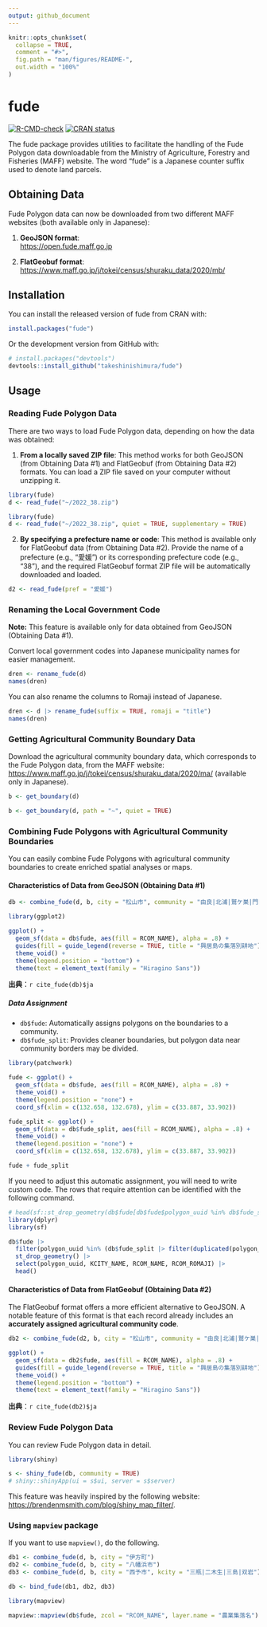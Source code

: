 ```yaml
---
output: github_document
---
```


<!-- README.md is generated from README.Rmd. Please edit that file -->

```r
knitr::opts_chunk$set(
  collapse = TRUE,
  comment = "#>",
  fig.path = "man/figures/README-",
  out.width = "100%"
)
```

# fude

<!-- badges: start -->
[![R-CMD-check](https://github.com/takeshinishimura/fude/actions/workflows/check-standard.yaml/badge.svg)](https://github.com/takeshinishimura/fude/actions/workflows/check-standard.yaml)
[![CRAN status](https://www.r-pkg.org/badges/version/fude)](https://CRAN.R-project.org/package=fude)
<!-- badges: end -->

The fude package provides utilities to facilitate the handling of the Fude Polygon data downloadable from the Ministry of Agriculture, Forestry and Fisheries (MAFF) website. The word "fude" is a Japanese counter suffix used to denote land parcels.


## Obtaining Data

Fude Polygon data can now be downloaded from two different MAFF websites (both available only in Japanese):

1. **GeoJSON format**:  
   <https://open.fude.maff.go.jp>

2. **FlatGeobuf format**:  
   <https://www.maff.go.jp/j/tokei/census/shuraku_data/2020/mb/>

## Installation

You can install the released version of fude from CRAN with:
```r
install.packages("fude")
```

Or the development version from GitHub with:
```r
# install.packages("devtools")
devtools::install_github("takeshinishimura/fude")
```

## Usage

### Reading Fude Polygon Data

There are two ways to load Fude Polygon data, depending on how the data was obtained:

1. **From a locally saved ZIP file**: 
This method works for both GeoJSON (from Obtaining Data #1) and FlatGeobuf (from Obtaining Data #2) formats. You can load a ZIP file saved on your computer without unzipping it.
```r
library(fude)
d <- read_fude("~/2022_38.zip")
```
```r
library(fude)
d <- read_fude("~/2022_38.zip", quiet = TRUE, supplementary = TRUE)
```

2. **By specifying a prefecture name or code**: 
This method is available only for FlatGeobuf data (from Obtaining Data #2). Provide the name of a prefecture (e.g., "愛媛") or its corresponding prefecture code (e.g., "38"), and the required FlatGeobuf format ZIP file will be automatically downloaded and loaded.
```r
d2 <- read_fude(pref = "愛媛")
```

### Renaming the Local Government Code

**Note:** This feature is available only for data obtained from GeoJSON (Obtaining Data #1).

Convert local government codes into Japanese municipality names for easier management.
```r
dren <- rename_fude(d)
names(dren)
```

You can also rename the columns to Romaji instead of Japanese.
```r
dren <- d |> rename_fude(suffix = TRUE, romaji = "title")
names(dren)
```

### Getting Agricultural Community Boundary Data

Download the agricultural community boundary data, which corresponds to the Fude Polygon data, from the MAFF website:
<https://www.maff.go.jp/j/tokei/census/shuraku_data/2020/ma/> (available only in Japanese).
```r
b <- get_boundary(d)
```
```r
b <- get_boundary(d, path = "~", quiet = TRUE)
```

### Combining Fude Polygons with Agricultural Community Boundaries

You can easily combine Fude Polygons with agricultural community boundaries to create enriched spatial analyses or maps.

#### Characteristics of Data from GeoJSON (Obtaining Data #1)

```r
db <- combine_fude(d, b, city = "松山市", community = "由良|北浦|鷲ケ巣|門田|馬磯|泊|御手洗|船越")

library(ggplot2)

ggplot() +
  geom_sf(data = db$fude, aes(fill = RCOM_NAME), alpha = .8) +
  guides(fill = guide_legend(reverse = TRUE, title = "興居島の集落別耕地")) +
  theme_void() +
  theme(legend.position = "bottom") +
  theme(text = element_text(family = "Hiragino Sans"))
```

**出典**：`r cite_fude(db)$ja`

##### Data Assignment

- `db$fude`: Automatically assigns polygons on the boundaries to a community.
- `db$fude_split`: Provides cleaner boundaries, but polygon data near community borders may be divided.
```r
library(patchwork)

fude <- ggplot() +
  geom_sf(data = db$fude, aes(fill = RCOM_NAME), alpha = .8) +
  theme_void() +
  theme(legend.position = "none") +
  coord_sf(xlim = c(132.658, 132.678), ylim = c(33.887, 33.902))

fude_split <- ggplot() +
  geom_sf(data = db$fude_split, aes(fill = RCOM_NAME), alpha = .8) +
  theme_void() +
  theme(legend.position = "none") +
  coord_sf(xlim = c(132.658, 132.678), ylim = c(33.887, 33.902))

fude + fude_split
```

If you need to adjust this automatic assignment, you will need to write custom code.
The rows that require attention can be identified with the following command.
```r
# head(sf::st_drop_geometry(db$fude[db$fude$polygon_uuid %in% db$fude_split$polygon_uuid[duplicated(db$fude_split$polygon_uuid)], c("polygon_uuid", "PREF_NAME", "CITY_NAME", "KCITY_NAME", "RCOM_NAME", "RCOM_KANA", "RCOM_ROMAJI")]))
library(dplyr)
library(sf)

db$fude |>
  filter(polygon_uuid %in% (db$fude_split |> filter(duplicated(polygon_uuid)) |> pull(polygon_uuid))) |>
  st_drop_geometry() |>
  select(polygon_uuid, KCITY_NAME, RCOM_NAME, RCOM_ROMAJI) |>
  head()
```

#### Characteristics of Data from FlatGeobuf (Obtaining Data #2)

The FlatGeobuf format offers a more efficient alternative to GeoJSON.
A notable feature of this format is that each record already includes an **accurately assigned agricultural community code**.
```r
db2 <- combine_fude(d2, b, city = "松山市", community = "由良|北浦|鷲ケ巣|門田|馬磯|泊|御手洗|船越")

ggplot() +
  geom_sf(data = db2$fude, aes(fill = RCOM_NAME), alpha = .8) +
  guides(fill = guide_legend(reverse = TRUE, title = "興居島の集落別耕地")) +
  theme_void() +
  theme(legend.position = "bottom") +
  theme(text = element_text(family = "Hiragino Sans"))
```

**出典**：`r cite_fude(db2)$ja`

### Review Fude Polygon Data

You can review Fude Polygon data in detail.
```r
library(shiny)

s <- shiny_fude(db, community = TRUE)
# shiny::shinyApp(ui = s$ui, server = s$server)
```

This feature was heavily inspired by the following website: <https://brendenmsmith.com/blog/shiny_map_filter/>.

### Using `mapview` package

If you want to use `mapview()`, do the following.
```r
db1 <- combine_fude(d, b, city = "伊方町")
db2 <- combine_fude(d, b, city = "八幡浜市")
db3 <- combine_fude(d, b, city = "西予市", kcity = "三瓶|二木生|三島|双岩")

db <- bind_fude(db1, db2, db3)

library(mapview)

mapview::mapview(db$fude, zcol = "RCOM_NAME", layer.name = "農業集落名")
```
